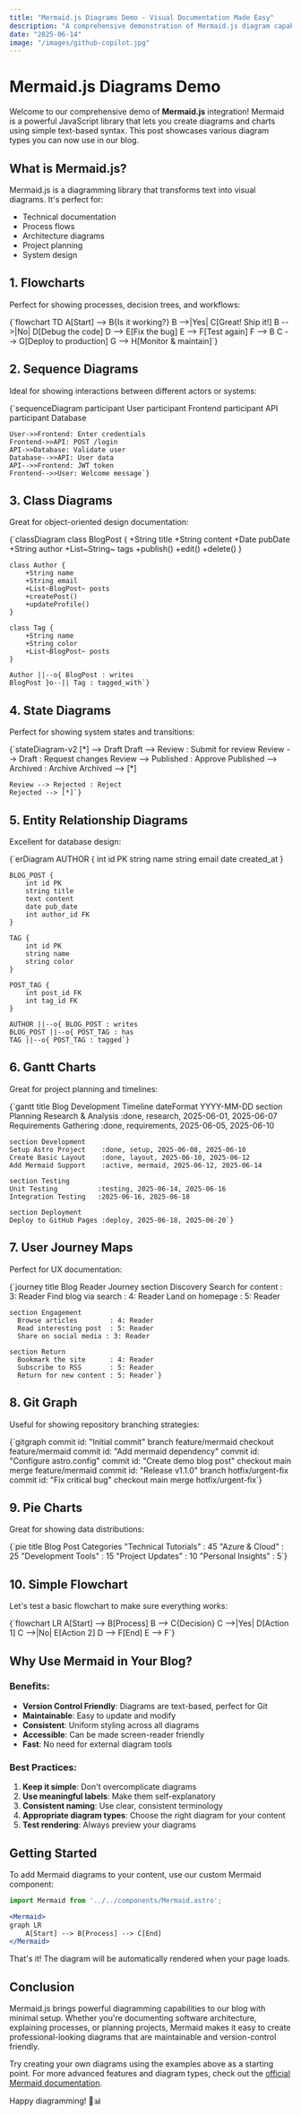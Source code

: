 ```yaml
---
title: "Mermaid.js Diagrams Demo - Visual Documentation Made Easy"
description: "A comprehensive demonstration of Mermaid.js diagram capabilities in our Astro blog. Learn how to create flowcharts, sequence diagrams, and more!"
date: "2025-06-14"
image: "/images/github-copilot.jpg"
---
```



# Mermaid.js Diagrams Demo

Welcome to our comprehensive demo of **Mermaid.js** integration! Mermaid is a powerful JavaScript library that lets you create diagrams and charts using simple text-based syntax. This post showcases various diagram types you can now use in our blog.

## What is Mermaid.js?

Mermaid.js is a diagramming library that transforms text into visual diagrams. It's perfect for:
- Technical documentation
- Process flows
- Architecture diagrams
- Project planning
- System design

## 1. Flowcharts

Perfect for showing processes, decision trees, and workflows:

<Mermaid>
{`flowchart TD
    A[Start] --> B{Is it working?}
    B -->|Yes| C[Great! Ship it!]
    B -->|No| D[Debug the code]
    D --> E[Fix the bug]
    E --> F[Test again]
    F --> B
    C --> G[Deploy to production]
    G --> H[Monitor & maintain]`}
</Mermaid>

## 2. Sequence Diagrams

Ideal for showing interactions between different actors or systems:

<Mermaid>
{`sequenceDiagram
    participant User
    participant Frontend
    participant API
    participant Database
    
    User->>Frontend: Enter credentials
    Frontend->>API: POST /login
    API->>Database: Validate user
    Database-->>API: User data
    API-->>Frontend: JWT token
    Frontend-->>User: Welcome message`}
</Mermaid>

## 3. Class Diagrams

Great for object-oriented design documentation:

<Mermaid>
{`classDiagram
    class BlogPost {
        +String title
        +String content
        +Date pubDate
        +String author
        +List~String~ tags
        +publish()
        +edit()
        +delete()
    }
    
    class Author {
        +String name
        +String email
        +List~BlogPost~ posts
        +createPost()
        +updateProfile()
    }
    
    class Tag {
        +String name
        +String color
        +List~BlogPost~ posts
    }
    
    Author ||--o{ BlogPost : writes
    BlogPost }o--|| Tag : tagged_with`}
</Mermaid>

## 4. State Diagrams

Perfect for showing system states and transitions:

<Mermaid>
{`stateDiagram-v2
    [*] --> Draft
    Draft --> Review : Submit for review
    Review --> Draft : Request changes
    Review --> Published : Approve
    Published --> Archived : Archive
    Archived --> [*]
    
    Review --> Rejected : Reject
    Rejected --> [*]`}
</Mermaid>

## 5. Entity Relationship Diagrams

Excellent for database design:

<Mermaid>
{`erDiagram
    AUTHOR {
        int id PK
        string name
        string email
        date created_at
    }
    
    BLOG_POST {
        int id PK
        string title
        text content
        date pub_date
        int author_id FK
    }
    
    TAG {
        int id PK
        string name
        string color
    }
    
    POST_TAG {
        int post_id FK
        int tag_id FK
    }
    
    AUTHOR ||--o{ BLOG_POST : writes
    BLOG_POST ||--o{ POST_TAG : has
    TAG ||--o{ POST_TAG : tagged`}
</Mermaid>

## 6. Gantt Charts

Great for project planning and timelines:

<Mermaid>
{`gantt
    title Blog Development Timeline
    dateFormat  YYYY-MM-DD
    section Planning
    Research & Analysis    :done, research, 2025-06-01, 2025-06-07
    Requirements Gathering :done, requirements, 2025-06-05, 2025-06-10
    
    section Development
    Setup Astro Project    :done, setup, 2025-06-08, 2025-06-10
    Create Basic Layout    :done, layout, 2025-06-10, 2025-06-12
    Add Mermaid Support    :active, mermaid, 2025-06-12, 2025-06-14
    
    section Testing
    Unit Testing          :testing, 2025-06-14, 2025-06-16
    Integration Testing   :2025-06-16, 2025-06-18
    
    section Deployment
    Deploy to GitHub Pages :deploy, 2025-06-18, 2025-06-20`}
</Mermaid>

## 7. User Journey Maps

Perfect for UX documentation:

<Mermaid>
{`journey
    title Blog Reader Journey
    section Discovery
      Search for content     : 3: Reader
      Find blog via search   : 4: Reader
      Land on homepage       : 5: Reader
    
    section Engagement
      Browse articles        : 4: Reader
      Read interesting post  : 5: Reader
      Share on social media : 3: Reader
    
    section Return
      Bookmark the site      : 4: Reader
      Subscribe to RSS       : 5: Reader
      Return for new content : 5: Reader`}
</Mermaid>

## 8. Git Graph

Useful for showing repository branching strategies:

<Mermaid>
{`gitgraph
    commit id: "Initial commit"
    branch feature/mermaid
    checkout feature/mermaid
    commit id: "Add mermaid dependency"
    commit id: "Configure astro.config"
    commit id: "Create demo blog post"
    checkout main
    merge feature/mermaid
    commit id: "Release v1.1.0"
    branch hotfix/urgent-fix
    commit id: "Fix critical bug"
    checkout main
    merge hotfix/urgent-fix`}
</Mermaid>

## 9. Pie Charts

Great for showing data distributions:

<Mermaid>
{`pie title Blog Post Categories
    "Technical Tutorials" : 45
    "Azure & Cloud" : 25
    "Development Tools" : 15
    "Project Updates" : 10
    "Personal Insights" : 5`}
</Mermaid>

## 10. Simple Flowchart

Let's test a basic flowchart to make sure everything works:

<Mermaid>
{`flowchart LR
    A[Start] --> B[Process]
    B --> C{Decision}
    C -->|Yes| D[Action 1]
    C -->|No| E[Action 2]
    D --> F[End]
    E --> F`}
</Mermaid>

## Why Use Mermaid in Your Blog?

### Benefits:
- **Version Control Friendly**: Diagrams are text-based, perfect for Git
- **Maintainable**: Easy to update and modify
- **Consistent**: Uniform styling across all diagrams
- **Accessible**: Can be made screen-reader friendly
- **Fast**: No need for external diagram tools

### Best Practices:
1. **Keep it simple**: Don't overcomplicate diagrams
2. **Use meaningful labels**: Make them self-explanatory
3. **Consistent naming**: Use clear, consistent terminology
4. **Appropriate diagram types**: Choose the right diagram for your content
5. **Test rendering**: Always preview your diagrams

## Getting Started

To add Mermaid diagrams to your content, use our custom Mermaid component:

```jsx
import Mermaid from '../../components/Mermaid.astro';

<Mermaid>
graph LR
    A[Start] --> B[Process] --> C[End]
</Mermaid>
```

That's it! The diagram will be automatically rendered when your page loads.

## Conclusion

Mermaid.js brings powerful diagramming capabilities to our blog with minimal setup. Whether you're documenting software architecture, explaining processes, or planning projects, Mermaid makes it easy to create professional-looking diagrams that are maintainable and version-control friendly.

Try creating your own diagrams using the examples above as a starting point. For more advanced features and diagram types, check out the [official Mermaid documentation](https://mermaid.js.org/).

Happy diagramming! 🎨📊
